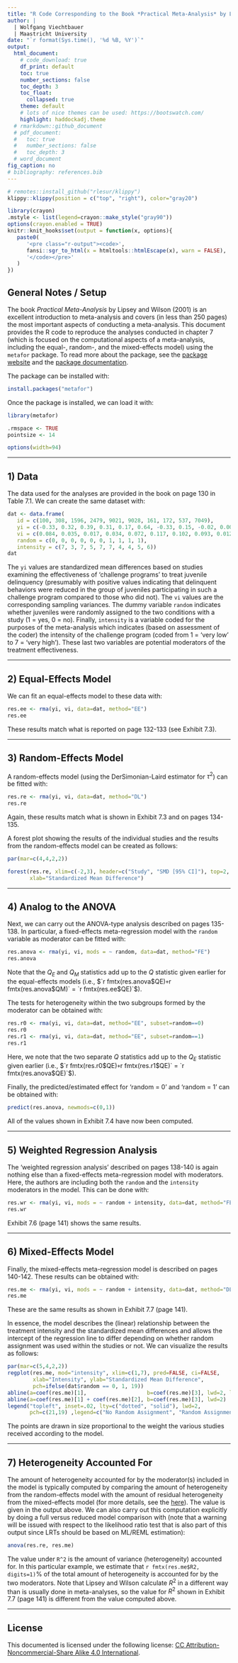 ```yaml
---
title: "R Code Corresponding to the Book *Practical Meta-Analysis* by Lipsey and Wilson (2001)"
author: |
  | Wolfgang Viechtbauer
  | Maastricht University
date: "`r format(Sys.time(), '%d %B, %Y')`"
output:
  html_document:
    # code_download: true
    df_print: default
    toc: true
    number_sections: false
    toc_depth: 3
    toc_float:
      collapsed: true
    theme: default
    # lots of nice themes can be used: https://bootswatch.com/
    highlight: haddockadj.theme
  # rmarkdown::github_document
  # pdf_document:
  #   toc: true
  #   number_sections: false
  #   toc_depth: 3
  # word_document
fig_caption: no
# bibliography: references.bib
---
```


```r
# remotes::install_github("rlesur/klippy")
klippy::klippy(position = c("top", "right"), color="gray20")
```

```r
library(crayon)
.mstyle <- list(legend=crayon::make_style("gray90"))
options(crayon.enabled = TRUE)
knitr::knit_hooks$set(output = function(x, options){
   paste0(
      '<pre class="r-output"><code>',
      fansi::sgr_to_html(x = htmltools::htmlEscape(x), warn = FALSE),
      '</code></pre>'
   )
})
```

## General Notes / Setup

The book *Practical Meta-Analysis* by Lipsey and Wilson (2001) is an excellent introduction to meta-analysis and covers (in less than 250 pages) the most important aspects of conducting a meta-analysis. This document provides the R code to reproduce the analyses conducted in chapter 7 (which is focused on the computational aspects of a meta-analysis, including the equal-, random-, and the mixed-effects model) using the `metafor` package. To read more about the package, see the [package website](https://www.metafor-project.org/) and the [package documentation](https://wviechtb.github.io/metafor/).

The package can be installed with:

```r
install.packages("metafor")
```

Once the package is installed, we can load it with:

```r
library(metafor)
```

```r
.rmspace <- TRUE
pointsize <- 14

options(width=94)
```

***

## 1) Data

The data used for the analyses are provided in the book on page 130 in Table 7.1. We can create the same dataset with:

```r
dat <- data.frame(
   id = c(100, 308, 1596, 2479, 9021, 9028, 161, 172, 537, 7049),
   yi = c(-0.33, 0.32, 0.39, 0.31, 0.17, 0.64, -0.33, 0.15, -0.02, 0.00),
   vi = c(0.084, 0.035, 0.017, 0.034, 0.072, 0.117, 0.102, 0.093, 0.012, 0.067),
   random = c(0, 0, 0, 0, 0, 0, 1, 1, 1, 1),
   intensity = c(7, 3, 7, 5, 7, 7, 4, 4, 5, 6))
dat
```

The `yi` values are standardized mean differences based on studies examining the effectiveness of 'challenge programs' to treat juvenile delinquency (presumably with positive values indicating that delinquent behaviors were reduced in the group of juveniles participating in such a challenge program compared to those who did not). The `vi` values are the corresponding sampling variances. The dummy variable `random` indicates whether juveniles were randomly assigned to the two conditions with a study (1 = yes, 0 = no). Finally, `intensity` is a variable coded for the purposes of the meta-analysis which indicates (based on assessment of the coder) the intensity of the challenge program (coded from 1 = 'very low' to 7 = 'very high'). These last two variables are potential moderators of the treatment effectiveness.

***

## 2) Equal-Effects Model

We can fit an equal-effects model to these data with:

```r
res.ee <- rma(yi, vi, data=dat, method="EE")
res.ee
```

These results match what is reported on page 132-133 (see Exhibit 7.3).

***

## 3) Random-Effects Model

A random-effects model (using the DerSimonian-Laird estimator for $\tau^2$) can be fitted with:

```r
res.re <- rma(yi, vi, data=dat, method="DL")
res.re
```

Again, these results match what is shown in Exhibit 7.3 and on pages 134-135.

A forest plot showing the results of the individual studies and the results from the random-effects model can be created as follows:

```r
par(mar=c(4,4,2,2))

forest(res.re, xlim=c(-2,3), header=c("Study", "SMD [95% CI]"), top=2,
       xlab="Standardized Mean Difference")
```

***

## 4) Analog to the ANOVA

Next, we can carry out the ANOVA-type analysis described on pages 135-138. In particular, a fixed-effects meta-regression model with the `random` variable as moderator can be fitted with:

```r
res.anova <- rma(yi, vi, mods = ~ random, data=dat, method="FE")
res.anova
```

Note that the $Q_E$ and $Q_M$ statistics add up to the $Q$ statistic given earlier for the equal-effects models (i.e., $`r fmtx(res.anova$QE)` + `r fmtx(res.anova$QM)` = `r fmtx(res.ee$QE)`$).

The tests for heterogeneity within the two subgroups formed by the moderator can be obtained with:

```r
res.r0 <- rma(yi, vi, data=dat, method="EE", subset=random==0)
res.r0
res.r1 <- rma(yi, vi, data=dat, method="EE", subset=random==1)
res.r1
```

Here, we note that the two separate $Q$ statistics add up to the $Q_E$ statistic given earlier (i.e., $`r fmtx(res.r0$QE)` + `r fmtx(res.r1$QE)` = `r fmtx(res.anova$QE)`$).

Finally, the predicted/estimated effect for 'random = 0' and 'random = 1' can be obtained with:

```r
predict(res.anova, newmods=c(0,1))
```

All of the values shown in Exhibit 7.4 have now been computed.

***

## 5) Weighted Regression Analysis

The 'weighted regression analysis' described on pages 138-140 is again nothing else than a fixed-effects meta-regression model with moderators. Here, the authors are including both the `random` and the `intensity` moderators in the model. This can be done with:

```r
res.wr <- rma(yi, vi, mods = ~ random + intensity, data=dat, method="FE")
res.wr
```

Exhibit 7.6 (page 141) shows the same results.

***

## 6) Mixed-Effects Model

Finally, the mixed-effects meta-regression model is described on pages 140-142. These results can be obtained with:

```r
res.me <- rma(yi, vi, mods = ~ random + intensity, data=dat, method="DL")
res.me
```

These are the same results as shown in Exhibit 7.7 (page 141).

In essence, the model describes the (linear) relationship between the treatment intensity and the standardized mean differences and allows the intercept of the regression line to differ depending on whether random assignment was used within the studies or not. We can visualize the results as follows:

```r
par(mar=c(5,4,2,2))
regplot(res.me, mod="intensity", xlim=c(1,7), pred=FALSE, ci=FALSE,
        xlab="Intensity", ylab="Standardized Mean Difference",
        pch=ifelse(dat$random == 0, 1, 19))
abline(a=coef(res.me)[1],                   b=coef(res.me)[3], lwd=2, lty="dotted")
abline(a=coef(res.me)[1] + coef(res.me)[2], b=coef(res.me)[3], lwd=2)
legend("topleft", inset=.02, lty=c("dotted", "solid"), lwd=2,
       pch=c(21,19) ,legend=c("No Random Assignment", "Random Assignment"))
```

The points are drawn in size proportional to the weight the various studies received according to the model.

***

## 7) Heterogeneity Accounted For

The amount of heterogeneity accounted for by the moderator(s) included in the model is typically computed by comparing the amount of heterogeneity from the random-effects model with the amount of residual heterogeneity from the mixed-effects model (for more details, see the [here](https://www.metafor-project.org/doku.php/faq#for_mixed-effects_models_how_i)). The value is given in the output above. We can also carry out this computation explicitly by doing a full versus reduced model comparison with (note that a warning will be issued with respect to the likelihood ratio test that is also part of this output since LRTs should be based on ML/REML estimation):

```r
anova(res.re, res.me)
```

The value under `R^2` is the amount of variance (heterogeneity) accounted for. In this particular example, we estimate that `r fmtx(res.me$R2, digits=1)`% of the total amount of heterogeneity is accounted for by the two moderators. Note that Lipsey and Wilson calculate $R^2$ in a different way than is usually done in meta-analyses, so the value for $R^2$ shown in Exhibit 7.7 (page 141) is different from the value computed above.

***

## License

This documented is licensed under the following license: [CC Attribution-Noncommercial-Share Alike 4.0 International](http://creativecommons.org/licenses/by-nc-sa/4.0/).
